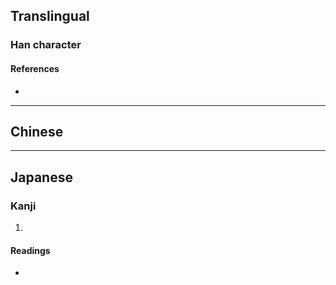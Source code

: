 {{character info/new}}
==Translingual==

===Han character===
{{Han char|rn=61|rad=心|as=06|sn=9|four=|canj=PCIU|ids=⿰忄⿱八允}}

====References====
* {{Han ref|kx=0386.030|dkj=10605|dj=0718.040|hdz=42297.060|uh=6071|ud=24689}}

----

==Chinese==
{{zh-see|悅|v}}

----

==Japanese==

===Kanji===
{{ja-kanji|grade=|rs=心06}}

# {{rfdef|ja|sort=心06}}

====Readings====
* {{ja-readings|on=[[えつ]] (etsu)|kun=[[よろこぶ]] (yorokobu)}}